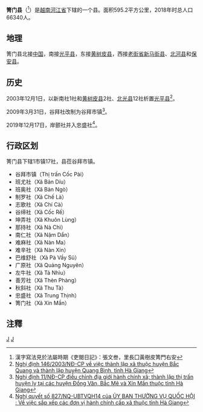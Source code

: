 {{Infobox Settlement
|name                   = 箐门县
|settlement_type        = 县
|official_name          = 
|other_name             = 
|native_name            = {{lang|vi|Huyện Xín Mần}}
|nickname               = 
|motto                  = 
|image_skyline          = 
|imagesize              = 
|image_caption          = 
|image_flag             = 
|flag_size              = 
|image_seal             = 
|seal_size              = 
|image_shield           = 
|shield_size            = 
|image_blank_emblem     = 
|blank_emblem_size      = 
|image_map              = {{Infobox mapframe|frame-width=250|zoom=10}}
|mapsize                = 
|map_caption            = 
|image_map1             = 
|mapsize1               = 
|map_caption1           = 
|pushpin_map            = Vietnam
|pushpin_label_position = bottom
|pushpin_map_caption    = 
|pushpin_map1           = 
|pushpin_label_position1= 
|pushpin_map_caption1   = 
|subdivision_type       = 国家
|subdivision_name       = {{flag|Vietnam}}
|subdivision_type1      = [[越南行政区划|省]]
|subdivision_name1      = [[河江省|河江省]]
|subdivision_type2      = 行政区划
|subdivision_name2      = 1市镇17社
|subdivision_type3      = 
|subdivision_name3      = 
|seat_type              = 县莅
|seat                   = {{link-vi|谷拜市镇|Cốc Pài}}
|government_type        = 
|leader_title           = 
|leader_name            = 
|leader_title1          = 
|leader_name1           = 
|established_title      = 
|established_date       = 
|area_magnitude         = 
|unit_pref              = 
|area_footnotes         = 
|area_total_km2         = 595.2
|area_land_km2          = 
|area_water_km2         = 
|area_water_percent     = 
|area_urban_km2         = 
|area_metro_km2         = 
|population_as_of       = 2018年
|population_footnotes   = 
|population_note        = 
|population_total       = 66340
|population_density_km2 = auto
|population_metro             = 
|population_density_metro_km2 = 
|population_urban             = 
|population_density_urban_km2 = 
|timezone               = [[越南标准时间|越南标准时间]]
|utc_offset             = +7
|elevation_footnotes    = 
|elevation_m            = 
|coor_type              = 
|coordinates            = 
|postal_code_type       = 
|postal_code            = 
|area_code              = 
|website                = [http://xinman.hagiang.gov.vn 箐门县电子信息门户网站]
|footnotes              = 
}}
'''箐门县'''（{{vie|v='''Huyện Xín Mần'''|hn=縣箐門}}<ref>漢字寫法見於法屬時期《吏閱日記》：張文叁，里長囗黃樹皮箐門右安</ref>）是[[越南|越南]][[河江省|河江省]]下辖的一个县。面积595.2平方公里，2018年时总人口66340人。

==地理==
箐门县北接[[中华人民共和国|中国]]，南接[[光平县|光平县]]，东接[[黄树皮县|黄树皮县]]，西接[[老街省|老街省]][[新马街县|新马街县]]、[[北河县|北河县]]和[[保安县_(越南)|保安县]]。

==历史==
2003年12月1日，以新南社1社和[[黄树皮县|黄树皮县]]2社、[[北光县|北光县]]12社析置[[光平县|光平县]]<ref>[https://thuvienphapluat.vn/van-ban/Bat-dong-san/Nghi-dinh-146-2003-ND-CP-thanh-lap-xa-thuoc-huyen-Bac-Quang-thanh-lap-huyen-Quang-Binh-tinh-Ha-Giang-6309.aspx Nghị định 146/2003/NĐ-CP về việc thành lập xã thuộc huyện Bắc Quang và thành lập huyện Quang Bình, tỉnh Hà Giang]</ref>。

2009年3月31日，谷拜社改制为谷拜市镇<ref>[https://thuvienphapluat.vn/van-ban/Bo-may-hanh-chinh/Nghi-dinh-11-ND-CP-dieu-chinh-dia-gioi-hanh-chinh-xa-thanh-lap-thi-tran-huyen-ly-tai-cac-huyen-Dong-Van-Bac-Me-Xin-Man-thuoc-tinh-Ha-Giang-86889.aspx Nghị định 11/NĐ-CP điều chỉnh địa giới hành chính xã; thành lập thị trấn huyện lỵ tại các huyện Đồng Văn, Bắc Mê và Xín Mần thuộc tỉnh Hà Giang]</ref>。

2019年12月17日，岸颤社并入忠盛社<ref>[http://vanban.chinhphu.vn/portal/page/portal/chinhphu/hethongvanban?mode=detail&document_id=198676 Nghị quyết số 827/NQ-UBTVQH14 của ỦY BAN THƯỜNG VỤ QUỐC HỘI : Về việc sắp xếp các đơn vị hành chính cấp xã thuộc tỉnh Hà Giang]</ref>。

==行政区划==
箐门县下辖1市镇17社，县莅谷拜市镇。
*谷拜市镇（Thị trấn Cốc Pài）
*班尤社（Xã Bản Díu）
*班奥社（Xã Bản Ngò）
*制罗社（Xã Chế Là）
*志歌社（Xã Chí Cà）
*谷缔社（Xã Cốc Rế）
*坤弄社（Xã Khuôn Lùng）
*那持社（Xã Nà Chì）
*南仁社（Xã Nậm Dẩn）
*难麻社（Xã Nàn Ma）
*难辛社（Xã Nàn Xỉn）
*巴维舒社（Xã Pà Vầy Sủ）
*广原社（Xã Quảng Nguyên）
*左牛社（Xã Tả Nhìu）
*善芳社（Xã Thèn Phàng）
*秋斜社（Xã Thu Tà）
*忠盛社（Xã Trung Thịnh）
*箐门社（Xã Xín Mần）

==注釋==
{{reflist}}

{{河江省行政区划}}
{{越南东北部之县市镇区域划分}}

[[Category:河江省|J]]
[[Category:越南县份|J]]